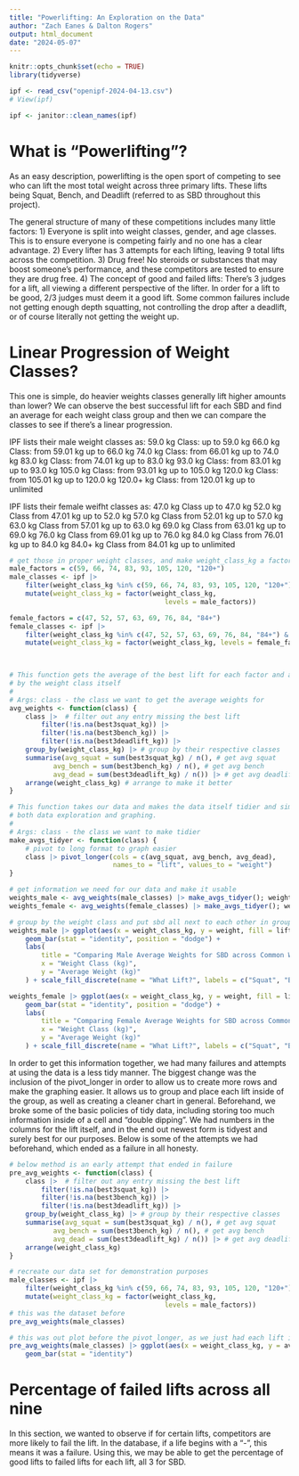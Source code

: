 ```yaml
---
title: "Powerlifting: An Exploration on the Data"
author: "Zach Eanes & Dalton Rogers"
output: html_document
date: "2024-05-07"
---
```


```r
knitr::opts_chunk$set(echo = TRUE)
library(tidyverse)

ipf <- read_csv("openipf-2024-04-13.csv")
# View(ipf)

ipf <- janitor::clean_names(ipf)
```

# What is "Powerlifting"?
As an easy description, powerlifting is the open sport of competing to see who can lift
the most total weight across three primary lifts. These lifts being Squat, Bench, and Deadlift 
(referred to as SBD throughout this project). 

The general structure of many of these competitions includes many little factors:
1) Everyone is split into weight classes, gender, and age classes. This is to ensure everyone is 
   competing fairly and no one has a clear advantage.
2) Every lifter has 3 attempts for each lifting, leaving 9 total lifts across the competition. 
3) Drug free! No steroids or substances that may boost someone's performance, and these 
   competitors are tested to ensure they are drug free.
4) The concept of good and failed lifts: There's 3 judges for a lift, all viewing a different 
   perspective of the lifter. In order for a lift to be good, 2/3 judges must deem it a good lift.
   Some common failures include not getting enough depth squatting, not controlling the drop after
   a deadlift, or of course literally not getting the weight up.
   
# Linear Progression of Weight Classes?
This one is simple, do heavier weights classes generally lift higher amounts than lower? We can
observe the best successful lift for each SBD and find an average for each weight class group
and then we can compare the classes to see if there's a linear progression.

IPF lists their male weight classes as:
59.0 kg Class:   up to 59.0 kg
66.0 kg Class:   from 59.01 kg up to 66.0 kg
74.0 kg Class:   from 66.01 kg up to 74.0 kg
83.0 kg Class:   from 74.01 kg up to 83.0 kg
93.0 kg Class:   from 83.01 kg up to 93.0 kg
105.0 kg Class:  from 93.01 kg up to 105.0 kg
120.0 kg Class:  from 105.01 kg up to 120.0 kg
120.0+ kg Class: from 120.01 kg up to unlimited

IPF lists their female weifht classes as:
47.0 kg Class up to 47.0 kg
52.0 kg Class from 47.01 kg up to 52.0 kg
57.0 kg Class from 52.01 kg up to 57.0 kg
63.0 kg Class from 57.01 kg up to 63.0 kg
69.0 kg Class from 63.01 kg up to 69.0 kg
76.0 kg Class from 69.01 kg up to 76.0 kg
84.0 kg Class from 76.01 kg up to 84.0 kg
84.0+ kg Class from 84.01 kg up to unlimited
```r
# get those in proper weight classes, and make weight_class_kg a factor for organization
male_factors = c(59, 66, 74, 83, 93, 105, 120, "120+")
male_classes <- ipf |> 
    filter(weight_class_kg %in% c(59, 66, 74, 83, 93, 105, 120, "120+") & sex == "M") |>
    mutate(weight_class_kg = factor(weight_class_kg, 
                                       levels = male_factors))

female_factors = c(47, 52, 57, 63, 69, 76, 84, "84+")
female_classes <- ipf |>
    filter(weight_class_kg %in% c(47, 52, 57, 63, 69, 76, 84, "84+") & sex == "F") |>
    mutate(weight_class_kg = factor(weight_class_kg, levels = female_factors))
           


# This function gets the average of the best lift for each factor and arranges it
# by the weight class itself
#
# Args: class - the class we want to get the average weights for
avg_weights <- function(class) {
    class |>  # filter out any entry missing the best lift
        filter(!is.na(best3squat_kg)) |> 
        filter(!is.na(best3bench_kg)) |> 
        filter(!is.na(best3deadlift_kg)) |> 
    group_by(weight_class_kg) |> # group by their respective classes
    summarise(avg_squat = sum(best3squat_kg) / n(), # get avg squat
           avg_bench = sum(best3bench_kg) / n(), # get avg bench
           avg_dead = sum(best3deadlift_kg) / n()) |> # get avg deadlift 
    arrange(weight_class_kg) # arrange to make it better
}

# This function takes our data and makes the data itself tidier and simple to use for
# both data exploration and graphing.
#
# Args: class - the class we want to make tidier 
make_avgs_tidyer <- function(class) {
    # pivot to long format to graph easier
    class |> pivot_longer(cols = c(avg_squat, avg_bench, avg_dead),
                          names_to = "lift", values_to = "weight")
}

# get information we need for our data and make it usable
weights_male <- avg_weights(male_classes) |> make_avgs_tidyer(); weights_male
weights_female <- avg_weights(female_classes) |> make_avgs_tidyer(); weights_female 

# group by the weight class and put sbd all next to each other in group
weights_male |> ggplot(aes(x = weight_class_kg, y = weight, fill = lift)) + 
    geom_bar(stat = "identity", position = "dodge") +
    labs(
        title = "Comparing Male Average Weights for SBD across Common Weight Classes",
        x = "Weight Class (kg)",
        y = "Average Weight (kg)"
    ) + scale_fill_discrete(name = "What Lift?", labels = c("Squat", "Bench", "Deadlift"))

weights_female |> ggplot(aes(x = weight_class_kg, y = weight, fill = lift)) + 
    geom_bar(stat = "identity", position = "dodge") +
    labs(
        title = "Comparing Female Average Weights for SBD across Common Weight Classes",
        x = "Weight Class (kg)",
        y = "Average Weight (kg)"
    ) + scale_fill_discrete(name = "What Lift?", labels = c("Squat", "Bench", "Deadlift"))
```
In order to get this information together, we had many failures and attempts at using the 
data is a less tidy manner. The biggest change was the inclusion of the pivot_longer in order
to allow us to create more rows and make the graphing easier. It allows us to group and place
each lift inside of the group, as well as creating a cleaner chart in general. Beforehand,
we broke some of the basic policies of tidy data, including storing too much information
inside of a cell and "double dipping". We had numbers in the columns for the lift itself, and
in the end out newest form is tidyest and surely best for our purposes. Below is some of the 
attempts we had beforehand, which ended as a failure in all honesty.

```r
# below method is an early attempt that ended in failure 
pre_avg_weights <- function(class) {
    class |>  # filter out any entry missing the best lift
        filter(!is.na(best3squat_kg)) |> 
        filter(!is.na(best3bench_kg)) |> 
        filter(!is.na(best3deadlift_kg)) |> 
    group_by(weight_class_kg) |> # group by their respective classes
    summarise(avg_squat = sum(best3squat_kg) / n(), # get avg squat
           avg_bench = sum(best3bench_kg) / n(), # get avg bench
           avg_dead = sum(best3deadlift_kg) / n()) |> # get avg deadlift 
    arrange(weight_class_kg)
}

# recreate our data set for demonstration purposes
male_classes <- ipf |> 
    filter(weight_class_kg %in% c(59, 66, 74, 83, 93, 105, 120, "120+") & sex == "M") |>
    mutate(weight_class_kg = factor(weight_class_kg, 
                                       levels = male_factors))
# this was the dataset before
pre_avg_weights(male_classes) 

# this was out plot before the pivot_longer, as we just had each lift in thier own graph
pre_avg_weights(male_classes) |> ggplot(aes(x = weight_class_kg, y = avg_squat, fill = avg_squat)) + 
    geom_bar(stat = "identity") 

```

# Percentage of failed lifts across all nine
In this section, we wanted to observe if for certain lifts, competitors are more likely to
fail the lift. In the database, if a life begins with a "-", this means it was a failure. 
Using this, we may be able to get the percentage of good lifts to failed lifts for each lift, 
all 3 for SBD.
```r

```

